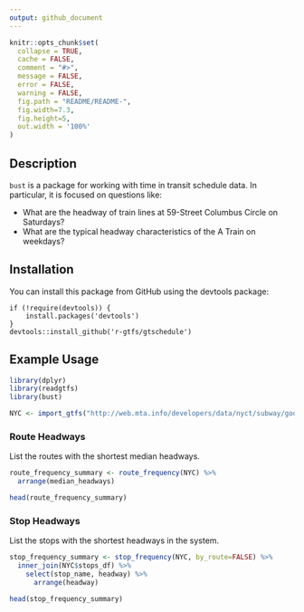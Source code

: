 ```yaml
---
output: github_document
---
```


```r
knitr::opts_chunk$set(
  collapse = TRUE,
  cache = FALSE,
  comment = "#>",
  message = FALSE,
  error = FALSE,
  warning = FALSE,
  fig.path = "README/README-",
  fig.width=7.3,
  fig.height=5,
  out.width = '100%'
)
```

Description
----------

`bust` is a package for working with time in transit schedule data. In particular, it is focused on questions like: 

- What are the headway of train lines at 59-Street Columbus Circle on Saturdays?
- What are the typical headway characteristics of the A Train on weekdays?

Installation
-----------------

You can install this package from GitHub using the devtools package:

```
if (!require(devtools)) {
    install.packages('devtools')
}
devtools::install_github('r-gtfs/gtschedule')
```

Example Usage
------------------

```r
library(dplyr)
library(readgtfs)
library(bust)
```

```r
NYC <- import_gtfs("http://web.mta.info/developers/data/nyct/subway/google_transit.zip")
```

### Route Headways

List the routes with the shortest median headways. 

```r
route_frequency_summary <- route_frequency(NYC) %>%
  arrange(median_headways)

head(route_frequency_summary)
```

### Stop Headways

List the stops with the shortest headways in the system. 

```r
stop_frequency_summary <- stop_frequency(NYC, by_route=FALSE) %>%
  inner_join(NYC$stops_df) %>%
    select(stop_name, headway) %>%
      arrange(headway)

head(stop_frequency_summary)
```
